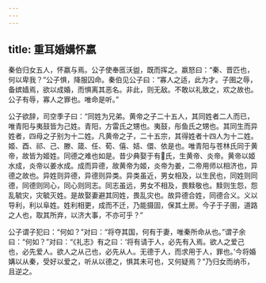 ```yaml
---
---
---
```

title: 重耳婚媾怀嬴
---


秦伯归女五人，怀嬴与焉。公子使奉匜沃盥，既而挥之。嬴怒曰：“秦、晋匹也，何以卑我？”公子惧，降服囚命。秦伯见公子曰：“寡人之适，此为才。子圉之辱，备嫔嫱焉，欲以成婚，而惧离其恶名。非此，则无敌。不敢以礼致之，欢之故也。公子有辱，寡人之罪也。唯命是听。”

公子欲辞，司空季子曰：“同姓为兄弟。黄帝之子二十五人，其同姓者二人而已，唯青阳与夷鼓皆为己姓。青阳，方雷氏之甥也。夷鼓，彤鱼氏之甥也。其同生而异姓者，四母之子别为十二姓。凡黄帝之子，二十五宗，其得姓者十四人为十二姓。姬、酉、祁、己、滕、箴、任、荀、僖、姞、儇、依是也。唯青阳与苍林氏同于黄帝，故皆为姬姓。同德之难也如是。昔少典娶于有氏，生黄帝、炎帝。黄帝以姬水成，炎帝以姜水成。成而异德，故黄帝为姬，炎帝为姜，二帝用师以相济也，异德之故也。异姓则异德，异德则异类。异类虽近，男女相及，以生民也，同姓则同德，同德则同心，同心则同志。同志虽远，男女不相及，畏黩敬也。黩则生怨，怨乱毓灾，灾毓灭姓。是故娶妻避其同姓，畏乱灾也。故异德合姓，同德合义。义以导利，利以阜姓。姓利相更，成而不迁，乃能摄固，保其土房。今子于子圉，道路之人也，取其所弃，以济大事，不亦可乎？”

公子谓子犯曰：“何如？”对曰：“将夺其国，何有于妻，唯秦所命从也。”谓子余曰：“何如？”对曰：“《礼志》有之曰：‘将有请于人，必先有入焉。欲人之爱己也，必先爱人。欲人之从己也，必先从人。无德于人，而求用于人，罪也。’今将婚媾以从秦，受好以爱之，听从以德之，惧其未可也，又何疑焉？”乃归女而纳币，且逆之。

